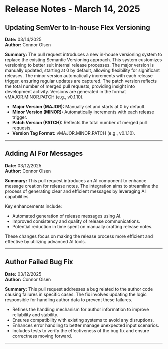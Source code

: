 # Release Notes - March 14, 2025



## Updating SemVer to In-house Flex Versioning

**Date:** 03/14/2025  
**Author:** Connor Olsen  

**Summary:**
The pull request introduces a new in-house versioning system to replace the existing Semantic Versioning approach. This system customizes versioning to better suit internal release processes. The major version is manually updated, starting at 0 by default, allowing flexibility for significant releases. The minor version automatically increments with each release trigger, ensuring regular updates are captured. The patch version reflects the total number of merged pull requests, providing insight into development activity. Versions are generated in the format vMAJOR.MINOR.PATCH (e.g., v0.1.10).

- **Major Version (MAJOR):** Manually set and starts at 0 by default.
- **Minor Version (MINOR):** Automatically increments with each release trigger.
- **Patch Version (PATCH):** Reflects the total number of merged pull requests.
- **Version Tag Format:** vMAJOR.MINOR.PATCH (e.g., v0.1.10).

---

## Adding AI For Messages

**Date:** 03/12/2025  
**Author:** Connor Olsen  

**Summary:**
This pull request introduces an AI component to enhance message creation for release notes. The integration aims to streamline the process of generating clear and efficient messages by leveraging AI capabilities. 

Key enhancements include:
- Automated generation of release messages using AI.
- Improved consistency and quality of release communications.
- Potential reduction in time spent on manually crafting release notes. 

These changes focus on making the release process more efficient and effective by utilizing advanced AI tools.

---

## Author Failed Bug Fix

**Date:** 03/12/2025  
**Author:** Connor Olsen  

**Summary:**
This pull request addresses a bug related to the author code causing failures in specific cases. The fix involves updating the logic responsible for handling author data to prevent these failures. 

- Refines the handling mechanism for author information to improve reliability and stability.
- Ensures compatibility with existing systems to avoid any disruptions.
- Enhances error handling to better manage unexpected input scenarios.
- Includes tests to verify the effectiveness of the bug fix and ensure correctness moving forward.

---
